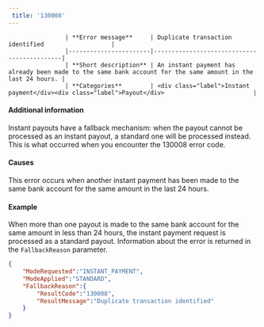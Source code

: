 ```yaml
---  
 title: '130008'  
---  
```



                    | **Error message**     | Duplicate transaction identified                   |
                    |-----------------------|--------------------------------------------|
                    | **Short description** | An instant payment has already been made to the same bank account for the same amount in the last 24 hours. |
                    | **Categories**        | <div class="label">Instant payment</div><div class="label">Payout</div>                         |
                  

#### Additional information  

Instant payouts have a fallback mechanism: when the payout cannot be processed as an instant payout, a standard one will be processed instead. This is what occurred when you encounter the 130008 error code.  

#### Causes  

This error occurs when another instant payment has been made to the same bank account for the same amount in the last 24 hours.  

#### Example  

When more than one payout is made to the same bank account for the same amount in less than 24 hours, the instant payment request is processed as a standard payout. Information about the error is returned in the `FallbackReason` parameter.  
```json API Response
{
    "ModeRequested":"INSTANT_PAYMENT",
    "ModeApplied":"STANDARD",
    "FallbackReason":{
        "ResultCode":"130008",
        "ResultMessage":"Duplicate transaction identified"
    }
}
```